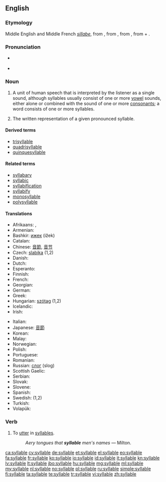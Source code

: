 ==English==

===Etymology===
Middle English and Middle French ''[[sillabe]]'', from {{etyl|la}} {{term|syllaba|lang=la}}, from {{etyl|grc}} {{term|συλλαβή||sc=polytonic|tr=sullabē|lang=grc}}, from {{term|συλλαμβάνω||I gather together|sc=polytonic|tr=sullambanō|lang=grc}}, from {{term|συν|συν-|together|sc=polytonic|tr=sun-|lang=grc}} + {{term|λαμβάνω||I take|tr=lambanō|lang=grc|sc=polytonic}}.

===Pronunciation===
* {{a|RP|US}} {{IPA|/ˈsɪləbɫ/}}
* {{audio|en-uk-syllable.ogg|Audio (UK)}}

===Noun===
{{en-noun}}

# {{linguistics}} A unit of human speech that is interpreted by the listener as a single sound, although syllables usually consist of one or more [[vowel]] sounds, either alone or combined with the sound of one or more [[consonant]]s; a word consists of one or more syllables.
# The written representation of a given pronounced syllable.

====Derived terms====
* [[trisyllable]]
* [[quadrisyllable]]
* [[quinquesyllable]]

====Related terms====
* [[syllabary]]
* [[syllabic]]
* [[syllabification]]
* [[syllabify]]
* [[monosyllable]]
* [[polysyllable]]

====Translations====
{{trans-top|One or more vowel sounds}}
* Afrikaans: {{t|af|lettergreep}}, {{t|af|lettergrepe|p}}
* Armenian: {{t-|hy|վանկ|tr=vank}}
* Bashkir: [[ижек]] (ižek)
* Catalan: {{t|ca|síl·laba|f}}
* Chinese: [[音節]], [[音节]]
* Czech: [[slabika]] {{f}} (1,2)
* Danish: {{t-|da|stavelse}}
* Dutch: {{t+|nl|lettergreep|f}}
* Esperanto: {{t|eo|silabo}}
* Finnish: {{t+|fi|tavu}}
* French: {{t+|fr|syllabe|f}}
* Georgian: {{t-|ka|მარცვალი|tr=marc’vali|sc=Geor|xs=Georgian}}
* German: {{t+|de|Silbe|f}}
* Greek: {{t+|el|συλλαβή|f}}
* Hungarian: [[szótag]] (1,2)
* Icelandic: {{t+|is|atkvæði|n}}
* Irish: {{t|ga|siolla|m}}
{{trans-mid}}
* Italian: {{t+|it|sillaba|f}}
* Japanese: [[音節]]
* Korean: {{t+|ko|음절|sc=Hang}}
* Malay: {{t|ms|suku kata}}
* Norwegian: {{t+|no|staving|f}}
* Polish: {{t+|pl|sylaba|f}}
* Portuguese: {{t+|pt|sílaba|f}}
* Romanian: {{t-|ro|silabă|f}}
* Russian: [[слог]] {{m}} (slog)
* Scottish Gaelic: {{t|gd|lide|f}}
* Serbian: {{t-|sr|slog|m}}
* Slovak: {{t-|sk|slabika|f}}
* Slovene: {{t+|sl|zlog|m}}
* Spanish: {{t+|es|sílaba|f}}
* Swedish: {{t|sv|stavelse|c}} (1,2)
* Turkish: {{t|tr|hece}}
* Volapük: {{t|vo|silab}}
{{trans-bottom}}

===Verb===
{{en-verb|syllabl|ing}}

# {{transitive|poetic}} To [[utter]] in [[syllable]]s.
#: ''Aery tongues that '''syllable''' men's names'' &mdash; Milton.

[[ca:syllable]]
[[cy:syllable]]
[[de:syllable]]
[[et:syllable]]
[[el:syllable]]
[[eo:syllable]]
[[fa:syllable]]
[[fr:syllable]]
[[ko:syllable]]
[[io:syllable]]
[[id:syllable]]
[[it:syllable]]
[[kn:syllable]]
[[lv:syllable]]
[[lt:syllable]]
[[jbo:syllable]]
[[hu:syllable]]
[[mg:syllable]]
[[ml:syllable]]
[[my:syllable]]
[[nl:syllable]]
[[no:syllable]]
[[pl:syllable]]
[[ru:syllable]]
[[simple:syllable]]
[[fi:syllable]]
[[ta:syllable]]
[[te:syllable]]
[[tr:syllable]]
[[vi:syllable]]
[[zh:syllable]]
